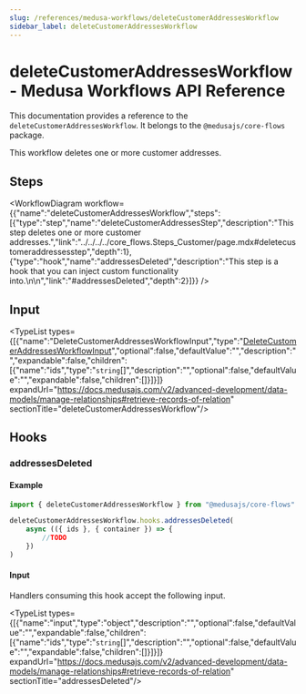 ```yaml
---
slug: /references/medusa-workflows/deleteCustomerAddressesWorkflow
sidebar_label: deleteCustomerAddressesWorkflow
---
```



# deleteCustomerAddressesWorkflow - Medusa Workflows API Reference

This documentation provides a reference to the `deleteCustomerAddressesWorkflow`. It belongs to the `@medusajs/core-flows` package.

This workflow deletes one or more customer addresses.

## Steps

<WorkflowDiagram workflow={{"name":"deleteCustomerAddressesWorkflow","steps":[{"type":"step","name":"deleteCustomerAddressesStep","description":"This step deletes one or more customer addresses.","link":"../../../../core_flows.Steps_Customer/page.mdx#deletecustomeraddressesstep","depth":1},{"type":"hook","name":"addressesDeleted","description":"This step is a hook that you can inject custom functionality into.\n\n","link":"#addressesDeleted","depth":2}]}} />

## Input

<TypeList types={[{"name":"DeleteCustomerAddressesWorkflowInput","type":"[DeleteCustomerAddressesWorkflowInput](../../../../types/core_flows.DeleteCustomerAddressesWorkflowInput/page.mdx)","optional":false,"defaultValue":"","description":"","expandable":false,"children":[{"name":"ids","type":"`string`[]","description":"","optional":false,"defaultValue":"","expandable":false,"children":[]}]}]} expandUrl="https://docs.medusajs.com/v2/advanced-development/data-models/manage-relationships#retrieve-records-of-relation" sectionTitle="deleteCustomerAddressesWorkflow"/>

## Hooks

### addressesDeleted

#### Example

```ts
import { deleteCustomerAddressesWorkflow } from "@medusajs/core-flows"

deleteCustomerAddressesWorkflow.hooks.addressesDeleted(
	async (({ ids }, { container }) => {
		//TODO
	})
)
```

#### Input

Handlers consuming this hook accept the following input.

<TypeList types={[{"name":"input","type":"object","description":"","optional":false,"defaultValue":"","expandable":false,"children":[{"name":"ids","type":"`string`[]","description":"","optional":false,"defaultValue":"","expandable":false,"children":[]}]}]} expandUrl="https://docs.medusajs.com/v2/advanced-development/data-models/manage-relationships#retrieve-records-of-relation" sectionTitle="addressesDeleted"/>
